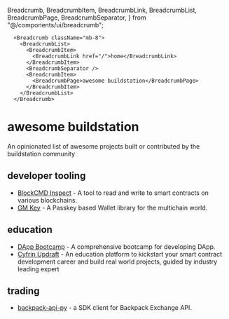   Breadcrumb,
  BreadcrumbItem,
  BreadcrumbLink,
  BreadcrumbList,
  BreadcrumbPage,
  BreadcrumbSeparator,
} from "@/components/ui/breadcrumb";

      <Breadcrumb className="mb-8">
        <BreadcrumbList>
          <BreadcrumbItem>
            <BreadcrumbLink href="/">home</BreadcrumbLink>
          </BreadcrumbItem>
          <BreadcrumbSeparator />
          <BreadcrumbItem>
            <BreadcrumbPage>awesome buildstation</BreadcrumbPage>
          </BreadcrumbItem>
        </BreadcrumbList>
      </Breadcrumb>

# awesome buildstation

An opinionated list of awesome projects built or contributed by the buildstation community

## developer tooling

- [BlockCMD Inspect](https://blockcmd.com/inspect) - A tool to read and write to smart contracts on various blockchains.
- [GM Key](https://github.com/gmgn-app/gmkey) - A Passkey based Wallet library for the multichain world.

## education

- [DApp Bootcamp](https://github.com/buildstationorg/dapp-bootcamp) - A comprehensive bootcamp for developing DApp.
- [Cyfrin Updraft](https://updraft.cyfrin.io/) - An education platform to kickstart your smart contract development career and build real world projects, guided by industry leading expert

## trading

- [backpack-api-py](https://github.com/blockcmd/backpack-api-py) - a SDK client for Backpack Exchange API.
